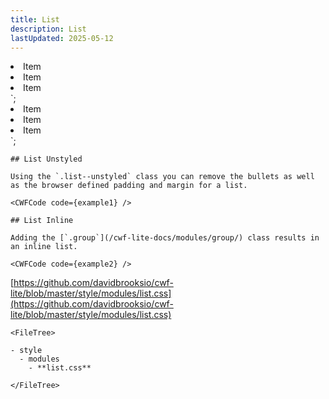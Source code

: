 ```yaml
---
title: List
description: List
lastUpdated: 2025-05-12
---
```



  <li>Item</li>
  <li>Item</li>
  <li>Item</li>
</li>`;

  <li>Item</li>
  <li>Item</li>
  <li>Item</li>
</li>`;

<Tabs>
  <TabItem label="Overview" icon="puzzle">
    
    ## List Unstyled

    Using the `.list--unstyled` class you can remove the bullets as well as the browser defined padding and margin for a list.

    <CWFCode code={example1} />

    ## List Inline

    Adding the [`.group`](/cwf-lite-docs/modules/group/) class results in an inline list.

    <CWFCode code={example2} />

  </TabItem>
  <TabItem label="Files" icon="list-format">

  [https://github.com/davidbrooksio/cwf-lite/blob/master/style/modules/list.css](https://github.com/davidbrooksio/cwf-lite/blob/master/style/modules/list.css)
  
    <FileTree>

    - style
      - modules
        - **list.css**

    </FileTree>
  </TabItem>
  <TabItem label="Stylesheet" icon="open-book">
    <Code code={cssExample} lang="css" />
  </TabItem>
</Tabs>
